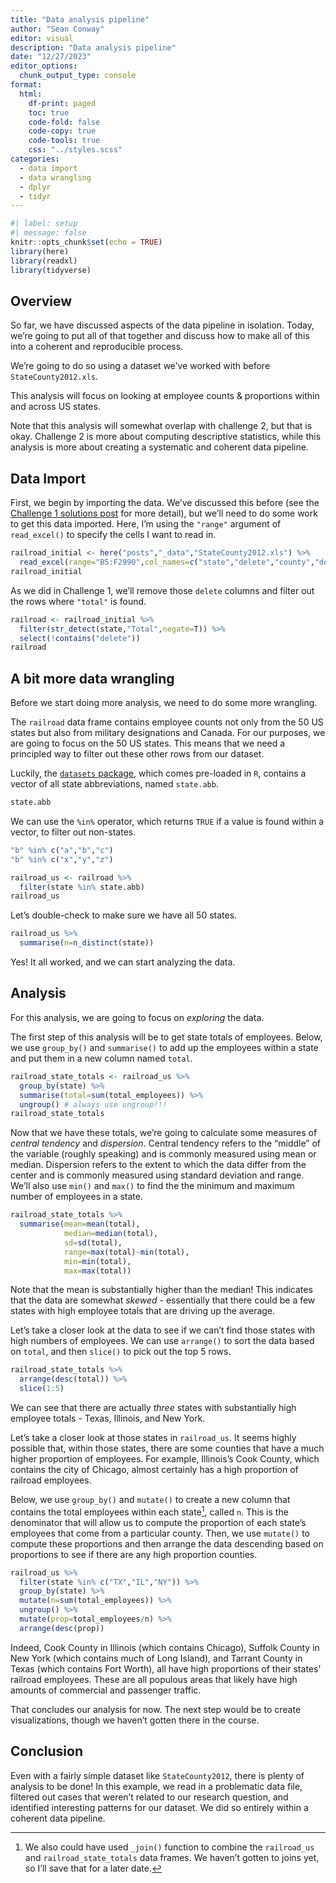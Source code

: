 ```yaml
---
title: "Data analysis pipeline"
author: "Sean Conway"
editor: visual
description: "Data analysis pipeline"  
date: "12/27/2023"
editor_options: 
  chunk_output_type: console
format:
  html:
    df-print: paged
    toc: true
    code-fold: false
    code-copy: true
    code-tools: true
    css: "../styles.scss"
categories:
  - data import
  - data wrangling
  - dplyr
  - tidyr
---
```


```r
#| label: setup
#| message: false
knitr::opts_chunk$set(echo = TRUE)
library(here)
library(readxl)
library(tidyverse)
```

## Overview

So far, we have discussed aspects of the data pipeline in isolation. Today, we're going to put all of that together and discuss how to make all of this into a coherent and reproducible process.

We're going to do so using a dataset we've worked with before `StateCounty2012.xls`.

This analysis will focus on looking at employee counts & proportions within and across US states.

Note that this analysis will somewhat overlap with challenge 2, but that is okay. Challenge 2 is more about computing descriptive statistics, while this analysis is more about creating a systematic and coherent data pipeline.

## Data Import

First, we begin by importing the data. We've discussed this before (see the [Challenge 1 solutions post](https://sp-conway.github.io/DACSS_601_W24/posts/challenge1_solutions.html) for more detail), but we'll need to do some work to get this data imported. Here, I'm using the `"range"` argument of `read_excel()` to specify the cells I want to read in.

```r
railroad_initial <- here("posts","_data","StateCounty2012.xls") %>%
  read_excel(range="B5:F2990",col_names=c("state","delete","county","delete","total_employees"))
railroad_initial
```

As we did in Challenge 1, we'll remove those `delete` columns and filter out the rows where `"total"` is found.

```r
railroad <- railroad_initial %>%
  filter(str_detect(state,"Total",negate=T)) %>%
  select(!contains("delete"))
railroad
```

## A bit more data wrangling

Before we start doing more analysis, we need to do some more wrangling.

The `railroad` data frame contains employee counts not only from the 50 US states but also from military designations and Canada. For our purposes, we are going to focus on the 50 US states. This means that we need a principled way to filter out these other rows from our dataset.

Luckily, the [`datasets` package](https://stat.ethz.ch/R-manual/R-devel/library/datasets/html/00Index.html), which comes pre-loaded in `R`, contains a vector of all state abbreviations, named `state.abb`.

```r
state.abb
```

We can use the `%in%` operator, which returns `TRUE` if a value is found within a vector, to filter out non-states.

```r
"b" %in% c("a","b","c")
"b" %in% c("x","y","z")
```

```r
railroad_us <- railroad %>%
  filter(state %in% state.abb)
railroad_us
```

Let's double-check to make sure we have all 50 states.

```r
railroad_us %>%
  summarise(n=n_distinct(state))
```

Yes! It all worked, and we can start analyzing the data.

## Analysis

For this analysis, we are going to focus on *exploring* the data.

The first step of this analysis will be to get state totals of employees. Below, we use `group_by()` and `summarise()` to add up the employees within a state and put them in a new column named `total`.

```r
railroad_state_totals <- railroad_us %>%
  group_by(state) %>%
  summarise(total=sum(total_employees)) %>%
  ungroup() # always use ungroup!!!
railroad_state_totals
```

Now that we have these totals, we're going to calculate some measures of *central tendency* and *dispersion*. Central tendency refers to the "middle" of the variable (roughly speaking) and is commonly measured using mean or median. Dispersion refers to the extent to which the data differ from the center and is commonly measured using standard deviation and range. We'll also use `min()` and `max()` to find the the minimum and maximum number of employees in a state.

```r
railroad_state_totals %>%
  summarise(mean=mean(total),
            median=median(total),
            sd=sd(total),
            range=max(total)-min(total),
            min=min(total),
            max=max(total))
```

Note that the mean is substantially higher than the median! This indicates that the data are somewhat *skewed* - essentially that there could be a few states with high employee totals that are driving up the average.

Let's take a closer look at the data to see if we can't find those states with high numbers of employees. We can use `arrange()` to sort the data based on `total`, and then `slice()` to pick out the top 5 rows.

```r
railroad_state_totals %>%
  arrange(desc(total)) %>%
  slice(1:5)
```

We can see that there are actually *three* states with substantially high employee totals - Texas, Illinois, and New York.

Let's take a closer look at those states in `railroad_us`. It seems highly possible that, within those states, there are some counties that have a much higher proportion of employees. For example, Illinois's Cook County, which contains the city of Chicago, almost certainly has a high proportion of railroad employees.

Below, we use `group_by()` and `mutate()` to create a new column that contains the total employees within each state[^1], called `n`. This is the denominator that will allow us to compute the proportion of each state's employees that come from a particular county. Then, we use `mutate()` to compute these proportions and then arrange the data descending based on proportions to see if there are any high proportion counties.

[^1]: We also could have used `_join()` function to combine the `railroad_us` and `railroad_state_totals` data frames. We haven't gotten to joins yet, so I'll save that for a later date.

```r
railroad_us %>%
  filter(state %in% c("TX","IL","NY")) %>%
  group_by(state) %>%
  mutate(n=sum(total_employees)) %>%
  ungroup() %>%
  mutate(prop=total_employees/n) %>%
  arrange(desc(prop))
```

Indeed, Cook County in Illinois (which contains Chicago), Suffolk County in New York (which contains much of Long Island), and Tarrant County in Texas (which contains Fort Worth), all have high proportions of their states' railroad employees. These are all populous areas that likely have high amounts of commercial and passenger traffic.

That concludes our analysis for now. The next step would be to create visualizations, though we haven't gotten there in the course.

## Conclusion

Even with a fairly simple dataset like `StateCounty2012`, there is plenty of analysis to be done! In this example, we read in a problematic data file, filtered out cases that weren't related to our research question, and identified interesting patterns for our dataset. We did so entirely within a coherent data pipeline.
